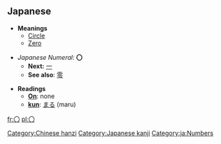 == Japanese ==

*'''Meanings'''
**[[Circle]]
**[[Zero]]

*''Japanese Numeral'': '''〇'''
**'''Next:''' [[一]]
**'''See also''': [[零]]

*'''Readings'''
**'''[[on#Japanese Romaji|On]]''': none
**'''[[kun#Japanese Romaji|kun]]''': [[まる]] (maru)

[[Category:Chinese hanzi]]
[[Category:Japanese kanji]]
[[Category:ja:Numbers]]

[[fr:〇]]
[[pl:〇]]